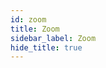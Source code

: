 ```yaml
---
id: zoom
title: Zoom
sidebar_label: Zoom
hide_title: true
---
```


<div>
    <WikiEntry 
        title= "Zoom" 
        pic_url= "/static/img/zoom-icon.jpg" 
        description= "Zoom is a widely used confrencing application for casual and commerical use. It is well supported and compatible with most platforms."
        developer= "Zoom US"
        website= "https://zoom.us/"
        support= "https://support.zoom.us/"
        protocol= "Audio-video"
        os_support= "Cross-platform"
        pricing= "Free (45 meeting host limit), Pro (available for students) or subscription"
        sign_up= "Yes for hosting, no for joining"
        hosting= "Server-based"
        rec_speed= "Flexible"
        req_speed= "None"
        max_qual= ""
        latency= "~150ms"
        last_update= "Regular updates"
        open_source= "No"
        repo= "None"
        ease= "Well developed by a large corp, quite easy to use, install and connect, however some settings can be optimized (original audio, HD video), Pro account (available for students) can host meetings at infinite time, 45 minutes for free users"
        issues= ""
        info= ""
        caution= ""
    />
</div>
